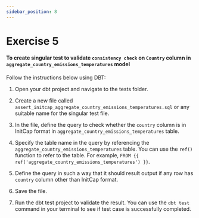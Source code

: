 ```yaml
---
sidebar_position: 8
---
```


# Exercise 5


#### To create singular test to validate `consistency check` on `Country` column in `aggregate_country_emissions_temperatures` model

Follow the instructions below using DBT:

1. Open your dbt project and navigate to the tests folder.

2. Create a new file called `assert_initcap_aggregate_country_emissions_temperatures.sql` or any suitable name for the singular test file.

3. In the file, define the query to check whether the `country` column is in InitCap format in `aggregate_country_emissions_temperatures` table.

4. Specify the table name in the query by referencing the `aggregate_country_emissions_temperatures` table. You can use the `ref()` function to refer to the table. For example, `FROM {{ ref('aggregate_country_emissions_temperatures') }}`.

5. Define the query in such a way that it should result output if any row has `country` column other than InitCap format.

6. Save the file.

7. Run the dbt test project to validate the result. You can use the `dbt test` command in your terminal to see if test case is successfully completed.